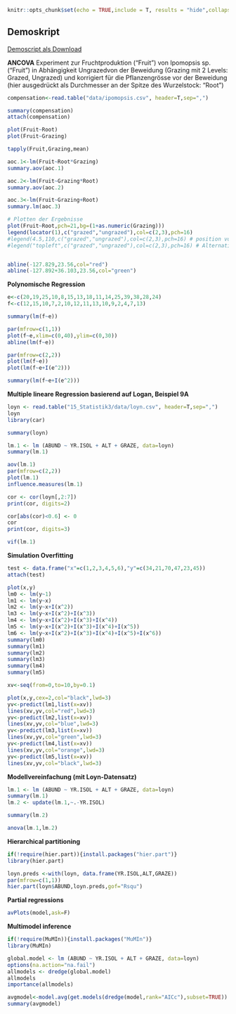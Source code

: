 ```r

knitr::opts_chunk$set(echo = TRUE,include = T, results = "hide",collapse=TRUE)
```

## Demoskript

[Demoscript als Download](15_Statistik3/RFiles/Demo_Tests.R)

**ANCOVA**
Experiment zur Fruchtproduktion (“Fruit”) von Ipomopsis sp. (“Fruit”) in Abhängigkeit Ungrazedvon der Beweidung (Grazing mit 2 Levels: Grazed, Ungrazed) und korrigiert für die Pflanzengrösse vor der Beweidung (hier ausgedrückt als Durchmesser an der Spitze des Wurzelstock: “Root”)

```r

compensation<-read.table("data/ipomopsis.csv", header=T,sep=",")
```
```r
summary(compensation)
attach(compensation)

plot(Fruit~Root)
plot(Fruit~Grazing)

tapply(Fruit,Grazing,mean)

aoc.1<-lm(Fruit~Root*Grazing)
summary.aov(aoc.1)

aoc.2<-lm(Fruit~Grazing*Root)
summary.aov(aoc.2)

aoc.3<-lm(Fruit~Grazing+Root)
summary.lm(aoc.3)

# Plotten der Ergebnisse
plot(Fruit~Root,pch=21,bg=(1+as.numeric(Grazing)))
legend(locator(1),c("grazed","ungrazed"),col=c(2,3),pch=16)
#legend(4.5,110,c("grazed","ungrazed"),col=c(2,3),pch=16) # position von Legende in Code definieren
#legend("topleft",c("grazed","ungrazed"),col=c(2,3),pch=16) # Alternative position von Legende in Code definieren


abline(-127.829,23.56,col="red")
abline(-127.892+36.103,23.56,col="green")
```


**Polynomische Regression**

```r
e<-c(20,19,25,10,8,15,13,18,11,14,25,39,38,28,24)
f<-c(12,15,10,7,2,10,12,11,13,10,9,2,4,7,13)

summary(lm(f~e))

par(mfrow=c(1,1))
plot(f~e,xlim=c(0,40),ylim=c(0,30))
abline(lm(f~e))

par(mfrow=c(2,2))
plot(lm(f~e))
plot(lm(f~e+I(e^2)))

summary(lm(f~e+I(e^2)))
```

**Multiple lineare Regression basierend auf Logan, Beispiel 9A** 

```r
loyn <- read.table("15_Statistik3/data/loyn.csv", header=T,sep=",")
loyn
library(car)

summary(loyn)

lm.1 <- lm (ABUND ~ YR.ISOL + ALT + GRAZE, data=loyn)
summary(lm.1)

aov(lm.1)
par(mfrow=c(2,2))
plot(lm.1)
influence.measures(lm.1)

cor <- cor(loyn[,2:7])
print(cor, digits=2)

cor[abs(cor)<0.6] <- 0
cor
print(cor, digits=3)

vif(lm.1)
```

**Simulation Overfitting**

```r
test <- data.frame("x"=c(1,2,3,4,5,6),"y"=c(34,21,70,47,23,45))
attach(test)

plot(x,y)
lm0 <- lm(y~1)
lm1 <- lm(y~x)
lm2 <- lm(y~x+I(x^2))
lm3 <- lm(y~x+I(x^2)+I(x^3))
lm4 <- lm(y~x+I(x^2)+I(x^3)+I(x^4))
lm5 <- lm(y~x+I(x^2)+I(x^3)+I(x^4)+I(x^5))
lm6 <- lm(y~x+I(x^2)+I(x^3)+I(x^4)+I(x^5)+I(x^6))
summary(lm0)
summary(lm1)
summary(lm2)
summary(lm3)
summary(lm4)
summary(lm5)

xv<-seq(from=0,to=10,by=0.1)

plot(x,y,cex=2,col="black",lwd=3)
yv<-predict(lm1,list(x=xv))
lines(xv,yv,col="red",lwd=3)
yv<-predict(lm2,list(x=xv))
lines(xv,yv,col="blue",lwd=3)
yv<-predict(lm3,list(x=xv))
lines(xv,yv,col="green",lwd=3)
yv<-predict(lm4,list(x=xv))
lines(xv,yv,col="orange",lwd=3)
yv<-predict(lm5,list(x=xv))
lines(xv,yv,col="black",lwd=3)
```

**Modellvereinfachung (mit Loyn-Datensatz)**
```r
lm.1 <- lm (ABUND ~ YR.ISOL + ALT + GRAZE, data=loyn)
summary(lm.1)
lm.2 <- update(lm.1,~.-YR.ISOL)

summary(lm.2)

anova(lm.1,lm.2)
```

**Hierarchical partitioning**
```r
if(!require(hier.part)){install.packages("hier.part")}
library(hier.part)

loyn.preds <-with(loyn, data.frame(YR.ISOL,ALT,GRAZE))
par(mfrow=c(1,1))
hier.part(loyn$ABUND,loyn.preds,gof="Rsqu")
```

**Partial regressions**

```r
avPlots(model,ask=F)
```

**Multimodel inference**

```r
if(!require(MuMIn)){install.packages("MuMIn")}
library(MuMIn)

global.model <- lm (ABUND ~ YR.ISOL + ALT + GRAZE, data=loyn)
options(na.action="na.fail")
allmodels <- dredge(global.model)
allmodels
importance(allmodels)

avgmodel<-model.avg(get.models(dredge(model,rank="AICc"),subset=TRUE))
summary(avgmodel)
```

